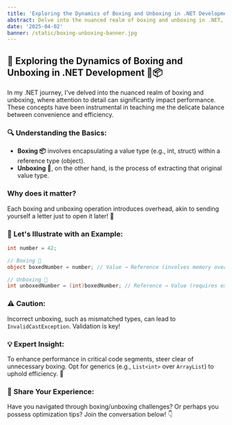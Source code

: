 ```yaml
---
title: 'Exploring the Dynamics of Boxing and Unboxing in .NET Development'
abstract: Delve into the nuanced realm of boxing and unboxing in .NET, where attention to detail can significantly impact performance.
date: '2025-04-02'
banner: /static/boxing-unboxing-banner.jpg
---
```


## 🚀 Exploring the Dynamics of Boxing and Unboxing in .NET Development 🥊📦

In my .NET journey, I've delved into the nuanced realm of boxing and unboxing, where attention to detail can significantly impact performance. These concepts have been instrumental in teaching me the delicate balance between convenience and efficiency.

### 🔍 Understanding the Basics:
- **Boxing 📦** involves encapsulating a value type (e.g., int, struct) within a reference type (object).
- **Unboxing 🥊**, on the other hand, is the process of extracting that original value type.

### Why does it matter?
Each boxing and unboxing operation introduces overhead, akin to sending yourself a letter just to open it later! 💌

### 🎯 Let's Illustrate with an Example:

```csharp
int number = 42;

// Boxing 🔄
object boxedNumber = number; // Value → Reference (involves memory overhead!)

// Unboxing 🔄
int unboxedNumber = (int)boxedNumber; // Reference → Value (requires explicit cast!)
```

### ⚠️ Caution:
Incorrect unboxing, such as mismatched types, can lead to `InvalidCastException`. Validation is key!

### 💡 Expert Insight:
To enhance performance in critical code segments, steer clear of unnecessary boxing. Opt for generics (e.g., `List<int>` over `ArrayList`) to uphold efficiency. 🚀

### 🤔 Share Your Experience:
Have you navigated through boxing/unboxing challenges? Or perhaps you possess optimization tips? Join the conversation below! 👇
